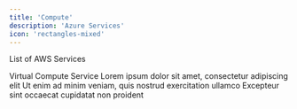 ```yaml
---
title: 'Compute'
description: 'Azure Services'
icon: 'rectangles-mixed'
---
```


List of AWS Services

<CardGroup cols={2}>
  <Card title="EC2" icon="square-1" href="http://kubelancer.com" >
    Virtual Compute Service
   

  </Card>
  <Card title="Second Card" icon="square-2">
    Lorem ipsum dolor sit amet, consectetur adipiscing elit
  </Card>
  <Card title="Third Card" icon="square-3">
    Ut enim ad minim veniam, quis nostrud exercitation ullamco
  </Card>
  <Card title="Fourth Card" icon="square-4">
    Excepteur sint occaecat cupidatat non proident
  </Card>
</CardGroup>